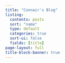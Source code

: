 ```yaml
---
title: "Connair's Blog"
listing:
  contents: posts
  sort: "name"
  type: default
  categories: true
  sort-ui: false
  fields: [title]
page-layout: full
title-block-banner: true
---
```



